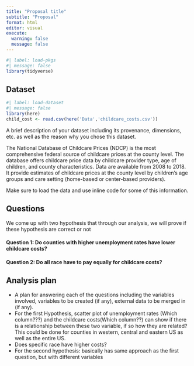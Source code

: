 ```yaml
---
title: "Proposal title"
subtitle: "Proposal"
format: html
editor: visual
execute: 
  warning: false
  message: false
---
```


```r
#| label: load-pkgs
#| message: false
library(tidyverse)
```

## Dataset

```r
#| label: load-dataset
#| message: false
library(here)
child_cost <- read.csv(here('Data','childcare_costs.csv'))
```

A brief description of your dataset including its provenance, dimensions, etc. as well as the reason why you chose this dataset.

The National Database of Childcare Prices (NDCP) is the most comprehensive federal source of childcare prices at the county level. The database offers childcare price data by childcare provider type, age of children, and county characteristics. Data are available from 2008 to 2018. It provide estimates of childcare prices at the county level by children’s age groups and care setting (home-based or center-based providers).

Make sure to load the data and use inline code for some of this information.

## Questions

We come up with two hypothesis that through our analysis, we will prove if these hypothesis are correct or not

#### Question 1: Do counties with higher unemployment rates have lower childcare costs?

#### Question  2: Do all race have to pay equally for childcare costs?

## Analysis plan

-   A plan for answering each of the questions including the variables involved, variables to be created (if any), external data to be merged in (if any).
-   For the first Hypothesis, scatter plot of unemployment rates (Which column???) and the childcare costs(Which column??) can show if there is a relationship between these two variable, if so how they are related? This could be done for counties in western, central and eastern US as well as the entire US.
-   Does specific race have higher costs?
-   For the second hypothesis: basically has same approach as the first question, but with different variables
